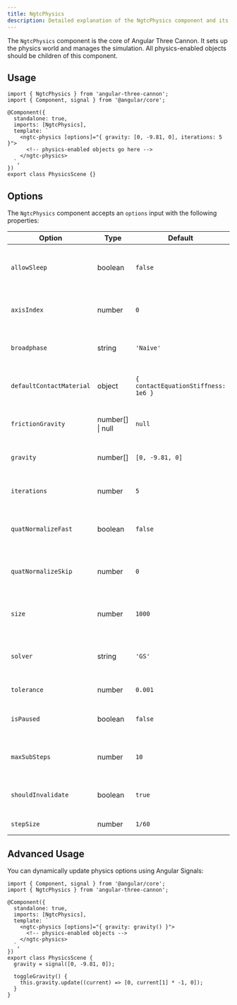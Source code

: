 ```yaml
---
title: NgtcPhysics
description: Detailed explanation of the NgtcPhysics component and its options
---
```


The `NgtcPhysics` component is the core of Angular Three Cannon. It sets up the physics world and manages the simulation. All physics-enabled objects should be children of this component.

## Usage

```angular-ts
import { NgtcPhysics } from 'angular-three-cannon';
import { Component, signal } from '@angular/core';

@Component({
  standalone: true,
  imports: [NgtcPhysics],
  template: `
    <ngtc-physics [options]="{ gravity: [0, -9.81, 0], iterations: 5 }">
      <!-- physics-enabled objects go here -->
    </ngtc-physics>
  `,
})
export class PhysicsScene {}
```

## Options

The `NgtcPhysics` component accepts an `options` input with the following properties:

| Option | Type | Default | Description |
|--------|------|---------|-------------|
| `allowSleep` | boolean | `false` | If true, allows bodies to fall asleep for better performance |
| `axisIndex` | number | `0` | Axis index for broadphase optimization |
| `broadphase` | string | `'Naive'` | Broadphase algorithm to use. Options: 'Naive', 'SAP' |
| `defaultContactMaterial` | object | `{ contactEquationStiffness: 1e6 }` | Default contact material properties |
| `frictionGravity` | number[] \| null | `null` | Gravity to use for friction calculations |
| `gravity` | number[] | `[0, -9.81, 0]` | Gravity force applied to all bodies |
| `iterations` | number | `5` | Number of solver iterations per step |
| `quatNormalizeFast` | boolean | `false` | If true, uses fast quaternion normalization |
| `quatNormalizeSkip` | number | `0` | Number of steps to skip before normalizing quaternions |
| `size` | number | `1000` | Maximum number of physics bodies |
| `solver` | string | `'GS'` | Constraint solver to use. Options: 'GS' (Gauss-Seidel) |
| `tolerance` | number | `0.001` | Solver tolerance |
| `isPaused` | boolean | `false` | If true, pauses the physics simulation |
| `maxSubSteps` | number | `10` | Maximum number of sub-steps per frame |
| `shouldInvalidate` | boolean | `true` | If true, forces a re-render after each physics step |
| `stepSize` | number | `1/60` | Fixed time step size |

## Advanced Usage

You can dynamically update physics options using Angular Signals:

```angular-ts
import { Component, signal } from '@angular/core';
import { NgtcPhysics } from 'angular-three-cannon';

@Component({
  standalone: true,
  imports: [NgtcPhysics],
  template: `
    <ngtc-physics [options]="{ gravity: gravity() }">
      <!-- physics-enabled objects -->
    </ngtc-physics>
  `,
})
export class PhysicsScene {
  gravity = signal([0, -9.81, 0]);

  toggleGravity() {
    this.gravity.update((current) => [0, current[1] * -1, 0]);
  }
}
```
